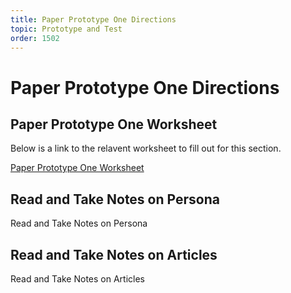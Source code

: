 ```yaml
---
title: Paper Prototype One Directions
topic: Prototype and Test
order: 1502
---
```


# Paper Prototype One Directions

## Paper Prototype One Worksheet

Below is a link to the relavent worksheet to fill out for this section.

<a href='hello' target='_blank' class="mdxLink">
    Paper Prototype One Worksheet
</a>

## Read and Take Notes on Persona

Read and Take Notes on Persona

## Read and Take Notes on Articles

Read and Take Notes on Articles